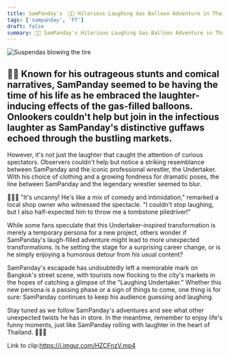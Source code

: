 ```yaml
---
title: SamPanday's  🤣🎈 Hilarious Laughing Gas Balloon Adventure in Thailand: Is He Turning into the Undertaker? 💀
tags: ['sampanday', 'FT']
draft: false
summary: 🤣🎈 SamPanday's Hilarious Laughing Gas Balloon Adventure in Thailand: Is He Turning into the Undertaker? 💀
---
```


![Suspendas blowing the tire](/static/images/sampanday-balloons.png)
## 🎈🤣 Known for his outrageous stunts and comical narratives, SamPanday seemed to be having the time of his life as he embraced the laughter-inducing effects of the gas-filled balloons. Onlookers couldn't help but join in the infectious laughter as SamPanday's distinctive guffaws echoed through the bustling markets.

However, it's not just the laughter that caught the attention of curious spectators. Observers couldn't help but notice a striking resemblance between SamPanday and the iconic professional wrestler, the Undertaker. With his choice of clothing and a growing fondness for dramatic poses, the line between SamPanday and the legendary wrestler seemed to blur.

🤼‍♂️💀 "It's uncanny! He's like a mix of comedy and intimidation," remarked a local shop owner who witnessed the spectacle. "I couldn't stop laughing, but I also half-expected him to throw me a tombstone piledriver!"

While some fans speculate that this Undertaker-inspired transformation is merely a temporary persona for a new project, others wonder if SamPanday's laugh-filled adventure might lead to more unexpected transformations. Is he setting the stage for a surprising career change, or is he simply enjoying a humorous detour from his usual content?

SamPanday's escapade has undoubtedly left a memorable mark on Bangkok's street scene, with tourists now flocking to the city's markets in the hopes of catching a glimpse of the "Laughing Undertaker." Whether this new persona is a passing phase or a sign of things to come, one thing is for sure: SamPanday continues to keep his audience guessing and laughing.

Stay tuned as we follow SamPanday's adventures and see what other unexpected twists he has in store. In the meantime, remember to enjoy life's funny moments, just like SamPanday rolling with laughter in the heart of Thailand. 🤣🎈🌴


Link to clip:https://i.imgur.com/HZCFnzV.mp4
